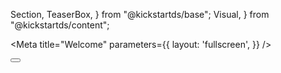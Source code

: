   Section,
  TeaserBox,
} from "@kickstartds/base";
  Visual,
} from "@kickstartds/content";

<Meta
  title="Welcome" 
  parameters={{
    layout: 'fullscreen',
  }}
/>

<Section
  width="full"
  spaceBefore="none"
  spaceAfter="none"
>
  <Visual
    box={{
      background: "transparent",
      enabled: true,
      headline: {
        content:
          "Welcome to the kickstartDS Design System",
      },
      horizontal: "left",
      indent: false,
      link: {
        className: "c-button--main",
        enabled: false,
        fillAnimation: false,
        href: "https://example.com",
        iconAfter: true,
        iconAnimation: false,
        iconBefore: false,
        icon: {
          icon: "chevron-right",
        },
        label: "Show ",
        newTab: false,
        size: "medium",
        variant: "solid",
      },
      text:
        "Explore our component library, backing our landing page, blog and glossary. Explore our design and component tokens, interact with controls, or explore sample pages we've assembled.",
      vertical: "center",
    }}
    height="fullScreen"
    media={{
      image: {
        indent: "none",
        srcDesktop: "img/visual/visual_lemon.png",
        srcMobile: "img/visual/visual_lemon-m.png",
        srcTablet: "img/visual/visual_lemon.png",
      },
      mode: "image",
    }}
  />
</Section>

<Section
  gutter="default"
  headline={{
    align: 'center',
    content: 'Explore',
    level: 'h2',
    pageHeader: false,
    spaceAfter: 'none'
  }}
  mode="tile"
  spaceAfter="small"
  spaceBefore="small"
  width="max"
>
  <TeaserBox
    topic="Design Tokens"
    text="Design Tokens encode your main brand identity, including colors, fonts and typography. Explore all defined values, ready to be copied and used!"
    link={{
      fillAnimation: true,
      href: '/?path=/story/design-tokens-colors--page',
      iconAfter: false,
      iconAnimation: false,
      iconBefore: false,
      label: 'View Tokens',
      newTab: false,
      size: 'small',
      variant: 'outline'
    }}
  />
  <TeaserBox
    topic="Controls"
    text="Controls provide explorative access to our JSON Schema defined structural options, giving designers, developers and content editors all needed power!"
    link={{
      fillAnimation: true,
      href: '/?path=/story/content-visual--box-hell',
      iconAfter: false,
      iconAnimation: false,
      iconBefore: false,
      label: 'Show controls',
      newTab: false,
      size: 'small',
      variant: 'outline'
    }}
  />
  <TeaserBox
    topic="Pages"
    text="Pages show the potential to quickly prototype views independently, and early in your development cycle. Test your assumptions, before expensively implementing!"
    link={{
      fillAnimation: true,
      href: '/?path=/story/pages--landingpage',
      iconAfter: false,
      iconAnimation: false,
      iconBefore: false,
      label: 'Explore pages',
      newTab: false,
      size: 'small',
      variant: 'outline'
    }}
  />
</Section>

<Section
  gutter="default"
  mode="list"
  spaceAfter="small"
  spaceBefore="small"
  width="narrow"
>
  <Button
    fillAnimation
    href="https://kickstartds.com"
    label="Learn more on our website"
    size="large"
    type="button"
    variant="solid"
  />
</Section>